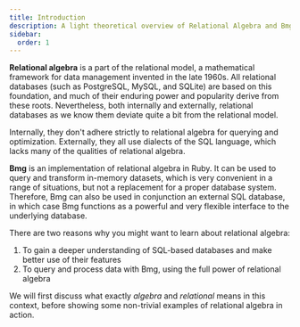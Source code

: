 ```yaml
---
title: Introduction
description: A light theoretical overview of Relational Algebra and Bmg 
sidebar:
  order: 1
---
```


**Relational algebra** is a part of the relational model, a mathematical framework for data management invented in the late 1960s. All relational databases (such as PostgreSQL, MySQL, and SQLite) are based on this foundation, and much of their enduring power and popularity derive from these roots. Nevertheless, both internally and externally, relational databases as we know them deviate quite a bit from the relational model.

Internally, they don't adhere strictly to relational algebra for querying and optimization. Externally, they all use dialects of the SQL language, which lacks many of the qualities of relational algebra. 

**Bmg** is an implementation of relational algebra in Ruby. It can be used to query and transform in-memory datasets, which is very convenient in a range of situations, but not a replacement for a proper database system. Therefore, Bmg can also be used in conjunction an external SQL database, in which case Bmg functions as a powerful and very flexible interface to the underlying database.

There are two reasons why you might want to learn about relational algebra:

1) To gain a deeper understanding of SQL-based databases and make better use of their features
1) To query and process data with Bmg, using the full power of relational algebra

We will first discuss what exactly *algebra* and *relational* means in this context, before showing some non-trivial examples of relational algebra in action.

